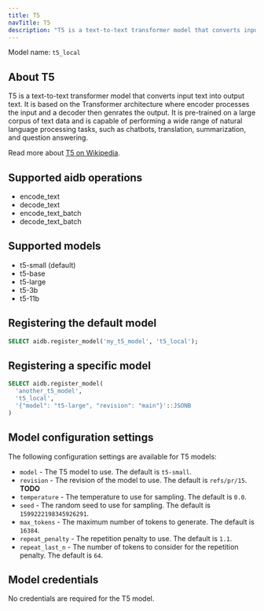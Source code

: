 ```yaml
---
title: T5
navTitle: T5
description: "T5 is a text-to-text transformer model that converts input text into output text."
---
```


Model name: `t5_local`

## About T5

T5 is a text-to-text transformer model that converts input text into output text. It is based on the Transformer architecture where encoder processes the input and a decoder then genrates the output. It is pre-trained on a large corpus of text data and is capable of performing a wide range of natural language processing tasks, such as chatbots, translation, summarization, and question answering.

Read more about [T5 on Wikipedia](https://en.wikipedia.org/wiki/T5_(language_model)).

## Supported aidb operations

* encode_text
* decode_text
* encode_text_batch
* decode_text_batch

## Supported models

* t5-small (default)
* t5-base
* t5-large
* t5-3b
* t5-11b

## Registering the default model

```sql
SELECT aidb.register_model('my_t5_model', 't5_local');
```

## Registering a specific model

```sql
SELECT aidb.register_model(
  'another_t5_model',
  't5_local',
  '{"model": "t5-large", "revision": "main"}'::JSONB 
)
```

## Model configuration settings

The following configuration settings are available for T5 models:

* `model` - The T5 model to use. The default is `t5-small`.
* `revision` - The revision of the model to use. The default is `refs/pr/15`. **TODO**
* `temperature` - The temperature to use for sampling. The default is `0.0`.
* `seed` - The random seed to use for sampling. The default is `1599222198345926291`.
* `max_tokens` - The maximum number of tokens to generate. The default is `16384`.
* `repeat_penalty` - The repetition penalty to use. The default is `1.1`.
* `repeat_last_n` - The number of tokens to consider for the repetition penalty. The default is `64`.

## Model credentials

No credentials are required for the T5 model.
